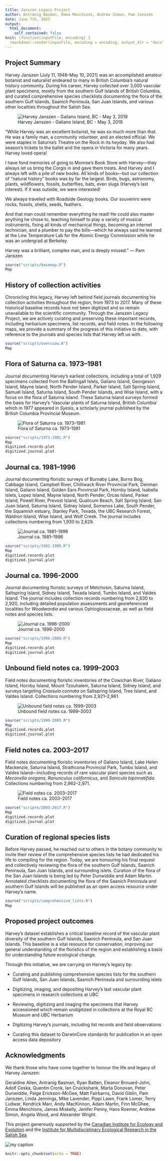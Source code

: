 ```yaml
---
title: Janszen Legacy Project
author: Antranig Basman, Emma Menchions, Andrew Simon, Pam Janszen
date: June 7th, 2023
output: 
  html_document:
    self_contained: false
knit: (function(inputFile, encoding) {
  rmarkdown::render(inputFile, encoding = encoding, output_dir = "docs", output_options = list(copy_resources = TRUE)) })
---
```

## Project Summary

Harvey Janszen (July 11, 1946–May 10, 2021) was an accomplished amateur botanist and naturalist endeared to many in British Columbia's natural history community. During his career, Harvey collected over 3,000 vascular plant specimens, mostly from the southern Gulf Islands of British Columbia, and curated comprehensive species checklists documenting the flora of the southern Gulf Islands, Saanich Peninsula, San Juan Islands, and various other localities throughout the Salish Sea. 

![Harvey Janszen - Galiano Island, BC - May 3, 2019](media/HJ.png){.data-pane}
<div class="data-pane">
<p>"While Harvey was an excellent botanist, he was so much more than that. He was a family man, a community volunteer, and an elected official. We were staples in Saturna’s Theatre on the Rock in its heyday. We also had season’s tickets to the ballet and the opera in Victoria for many years. Harvey loved opera!</p>

<p>I have fond memories of going to Monroe’s Book Store with Harvey—they always let us bring the Corgis in and gave them treats. And Harvey and I always left with a pile of new books. All kinds of books—but our collection of “natural history” books was by far the largest. Birds, bugs, astronomy, plants, wildflowers, fossils, butterflies, bats, even slugs (Harvey’s last interest). If it was outside, we were interested!</p>

<p>We always traveled with Roadside Geology books. Our souvenirs were rocks, fossils, shells, seeds, feathers.</p>

<p>And that man could remember everything he read! He could also master anything he chose to, teaching himself to play a variety of musical instruments, fixing all kinds of mechanical things, becoming an internet technician, and a plumber to pay the bills—which he always said he learned at the Low Temperature Lab for the Atomic Energy Commission while he was an undergrad at Berkeley.</p>

<p>Harvey was a brilliant, complex man, and is deeply missed." — Pam Janszen</p>
</div>

```r
source("scripts/basemap.R")
Map
```

## History of collection activities

Chronicling this legacy, Harvey left behind field journals documenting his collection activities throughout the region, from 1973 to 2017. Many of these historical baseline records have not been digitized and so remain unavailable to the scientific community. Through the Janszen Legacy Project, we are actively curating and preserving these important records, including herbarium specimens, list records, and field notes. In the following maps, we provide a summary of the progress of this initiative to date, with reference to the journals and species lists that Harvey left us with.

```r
source("scripts/overview.R")
Map
```

## Flora of Saturna ca. 1973–1981

Journal documenting Harvey’s earliest collections, including a total of 1,929 specimens collected from the Ballingall Islets, Galiano Island, Georgeson Island, Mayne Island, North Pender Island, Parker Island, Salt Spring Island, Samuel Island, Saturna Island, South Pender Islands, and Wise Island, with a focus on the flora of Saturna Island. These Saturna Island surveys formed the basis for Harvey's 'Vascular plants of Saturna Island, British Columbia' which in 1977 appeared in *Syesis*, a scholarly journal published by the British Columbia Provincial Museum.

![Flora of Saturna ca. 1973–1981](media/1973-1981.png){.data-pane}

```r
source("scripts/1973-1981.R")
Map
digitized.records.plot
digitized.journal.plot
```

## Journal ca. 1981–1996

Journal documenting floristic surveys of Burnaby Lake, Burns Bog, Cabbage Island, Campbell River, Chilliwack River Provincial Park, Denman Island, Galiano Island, Golden Ears Provincial Park, Hornby Island, Isabella Islets, Lopez Island, Mayne Island, North Pender, Orcas Island, Parker Island, Powell River, Prevost Island, Qualicum Beach, Salt Spring Island, San Juan Island, Saturna Island, Sidney Island, Somenos Lake, South Pender, the Squamish estuary, Stanley Park, Texada, the UBC Research Forest, Waldron Island, Wise Island, and Wolf Creek. The journal includes collections numbering from 1,930 to 2,629.

![Journal ca. 1981–1996](media/1981-1996.png){.data-pane}

```r
source("scripts/1981-1996.R")
Map
digitized.records.plot
digitized.journal.plot
```

## Journal ca. 1996-2000

Journal documenting floristic surveys of Metchosin, Saturna Island, Saltspring Island, Sidney Island, Texada Island, Tumbo Island, and Valdes Island. The journal includes collection records numbering from 2,630 to 2,920, including detailed population assessments and georeferenced localities for *Woodwardia* and various Ophioglossaceae, as well as field notes and species lists.

![Journal ca. 1996-2000](media/1996-2000.png){.data-pane}

```r
source("scripts/1996-2000.R")
Map
digitized.records.plot
digitized.journal.plot
```

## Unbound field notes ca. 1999–2003

Field notes documenting floristic inventories of the Cowichan River, Galiano Island, Hornby Island, Mount Tzouhalem, Saturna Island, Sidney Island, and surveys targeting *Crassula connata* on Saltspring Island, Tree Island, and Valdes Island. Collections numbering from 2,921–2,961.

![Unbound field notes ca. 1999–2003](media/1999-2003.png){.data-pane}

```r
source("scripts/1999-2003.R")
Map
digitized.records.plot
digitized.journal.plot
```

## Field notes ca. 2003–2017

Field notes documenting floristic inventories of Galiano Island, Lake Helen Mackenzie, Saturna Island, Strathcona Provincial Park, Tumbo Island, and Valdes Island—including records of rare vascular plant species such as *Meconella oregana*, *Ranunculus californicus*, and *Sanicula bipinnatifida*. Collections numbering from 2,962–2,971.

![Field notes ca. 2003–2017](media/2003-2017.png){.data-pane}

```r
source("scripts/2003-2017.R")
Map
digitized.records.plot
digitized.journal.plot
```

## Curation of regional species lists

Before Harvey passed, he reached out to others in the botany community to invite their review of the comprehensive species lists he had dedicated his life to compiling for the region. Today, we are honouring his final request and collectively reviewing the flora of the southern Gulf Islands, Saanich Peninsula, San Juan Islands, and surrounding islets. Curation of the flora of the San Juan Islands is being led by Peter Dunwiddie and Adam Martin. Annotated checklists documenting the flora of the Saanich Peninsula and southern Gulf Islands will be published as an open access resource under Harvey's name.

```r
source("scripts/comprehensive_lists.R")
Map
```

## Proposed project outcomes

Harvey's dataset establishes a critical baseline record of the vascular plant diversity of the southern Gulf Islands, Saanich Peninsula, and San Juan Islands. This baseline is a vital resource for conservation, improving our general understanding of the floristics of the region and establishing a basis for understanding future ecological change. 

Through this initiative, we are carrying on Harvey's legacy by:

* Curating and publishing comprehensive species lists for the southern Gulf Islands, San Juan Islands, Saanich Peninsula and surrounding islets

* Digitizing, imaging, and depositing Harvey's last vascular plant specimens in research collections at UBC

* Reviewing, digitizing and imaging the specimens that Harvey accessioned which remain undigitized in collections at the Royal BC Museum and UBC Herbarium

* Digitizing Harvey's journals, including list records and field observations

* Curating this dataset to DarwinCore standards for publication in an open access data depository

## Acknowledgments

We thank those who have come together to honour the life and legacy of Harvey Janszen:

Geraldine Allen, Antranig Basman, Ryan Batten, Eleanor Brouard-John, Adolf Ceska, Quentin Cronk, Ian Cruickshank, Marta Donovan, Peter Dunwiddie, Paige Erickson-McGee, Matt Fairbarns, David Giblin, Pam Janszen, Linda Jennings,  Mike Lavender, Pippi Lawn, Frank Lomer, Terry Ludwar, Kendrick Marr, Andy MacKinnon, Adam Martin, Finn McGhee, Emma Menchions, James Miskelly, Jenifer Penny, Hans Roemer, Andrew Simon, Angela Wood, and Alexander Wright.

This project generously supported by the [Canadian Institute for Ecology and Evolution](https://www.ciee-icee.ca/ldp.html) and the [Institute for Multidisciplinary Ecological Research in the Salish Sea](https://www.imerss.org)

![my caption](media/ciee_imerss.png)\

```r
knitr::opts_chunk$set(echo = TRUE)
```
